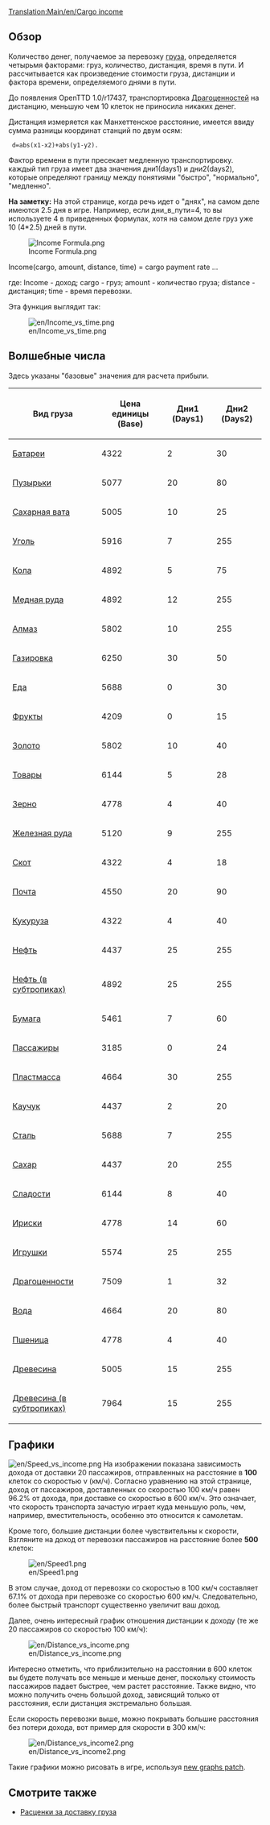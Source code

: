 [[Translation:Main/en/Cargo income]]
== Обзор ==

Количество денег, получаемое за перевозку [[Main/ru/Груз|груза]], определяется четырьмя факторами: груз, количество, дистанция, время в пути. И рассчитывается как произведение стоимости груза, дистанции и фактора времени, определяемого днями в пути.

До появления OpenTTD 1.0/r17437, транспортировка [[Main/ru/Ценности|Драгоценностей]] на дистанцию, меньшую чем 10 клеток не приносила никаких денег.

Дистанция измеряется как Манхеттенское расстояние, имеется ввиду сумма разницы координат станций по двум осям: 

  d=abs(x1-x2)+abs(y1-y2).

Фактор времени в пути пресекает медленную транспортировку. каждый тип груза имеет два значения дни1(days1) и дни2(days2), которые определяют границу между понятиями "быстро", "нормально", "медленно".

'''На заметку:''' На этой странице, когда речь идет о "днях", на самом деле имеются 2.5 дня в игре. Например, если дни_в_пути=4, то вы используете 4 в приведенных формулах, хотя на самом деле груз уже 10 (4*2.5) дней в пути.

<!--
<math>
I(c,a,d,t)=c_\mathrm{Base} \cdot a \cdot d \cdot \max\left(31,
\begin{cases}
255 & t \le c_\mathrm{Days1} \\
255 - (t-c_\mathrm{Days1}) & c_\mathrm{Days1} < t \le c_\mathrm{Days1} + c_\mathrm{Days2} \\
255 - 2(t-c_\mathrm{Days1}) + c_\mathrm{Days2} & t > c_\mathrm{Days1} + c_\mathrm{Days2} 
\end{cases}\right)\cdot\frac{1}{2^{21}}
</math>
-->

[[File:en/Income Formula.png|Income Formula.png]]

Income(cargo, amount, distance, time) = cargo payment rate ...

где:
Income - доход; cargo - груз; amount - количество груза; distance - дистанция; time - время перевозки.

Эта функция выглядит так:

[[File:en/Income vs time.png]]

==Волшебные числа==

Здесь указаны "базовые" значения для расчета прибыли.

{| class="wikitable sortable" style="text-align:right"
!Вид груза!!Цена единицы (Base)!!Дни1 (Days1)!!Дни2 (Days2)
|-
|[[Main/ru/Батарейки|Батареи]]||4322||2||30
|-
|[[Main/ru/Пузырьки|Пузырьки]]||5077||20||80
|-
|[[Main/ru/Сахарная вата|Сахарная вата]]||5005||10||25
|-
|[[Main/ru/Уголь|Уголь]]||5916||7||255
|-
|[[Main/ru/Кола|Кола]]||4892||5||75
|-
|[[Main/ru/Медная руда|Медная руда]]||4892||12||255
|-
|[[Main/ru/Алмазы|Алмаз]]||5802||10||255
|-
|[[Main/ru/Газировка|Газировка]]||6250||30||50
|-
|[[Main/ru/Еда|Еда]]||5688||0||30
|-
|[[Main/ru/Фрукты|Фрукты]]||4209||0||15
|-
|[[Main/ru/Золото|Золото]]||5802||10||40
|-
|[[Main/ru/Товары|Товары]]||6144||5||28
|-
|[[Main/ru/Зерно|Зерно]]||4778||4||40
|-
|[[Main/ru/Железная руда|Железная руда]]||5120||9||255
|-
|[[Main/ru/Скот|Скот]]||4322||4||18
|-
|[[Main/ru/Почта|Почта]]||4550||20||90
|-
|[[Main/ru/Кукуруза|Кукуруза]]||4322||4||40
|-
|[[Main/ru/Нефть|Нефть]]||4437||25||255
|-
|[[Main/ru/Нефть|Нефть (в субтропиках)]]||4892||25||255
|-
|[[Main/ru/Бумага|Бумага]]||5461||7||60
|-
|[[Main/ru/Пассажиры|Пассажиры]]||3185||0||24
|-
|[[Main/ru/Пластик|Пластмасса]]||4664||30||255
|-
|[[Main/ru/Каучук|Каучук]]||4437||2||20
|-
|[[Main/ru/Сталь|Сталь]]||5688||7||255
|-
|[[Main/ru/Сахар|Сахар]]||4437||20||255
|-
|[[Main/ru/Конфеты|Сладости]]||6144||8||40
|-
|[[Main/ru/Ириски|Ириски]]||4778||14||60
|-
|[[Main/ru/Игрушки|Игрушки]]||5574||25||255
|-
|[[Main/ru/Ценности|Драгоценности]]||7509||1||32
|-
|[[Main/ru/Вода|Вода]]||4664||20||80
|-
|[[Main/ru/Пшеница|Пшеница]]||4778||4||40
|-
|[[Main/ru/Древесина|Древесина]]||5005||15||255
|-
|[[Main/ru/Древесина|Древесина (в субтропиках)]]||7964||15||255
|}

==Графики==

[[File:en/Speed vs income.png]]
На изображении показана зависимость дохода от доставки 20 пассажиров, отправленных на расстояние в '''100''' клеток со скоростью v (км/ч). Согласно уравнению на этой странице, доход от пассажиров, доставленных со скоростью 100 км/ч равен 96.2% от дохода, при доставке со скоростью в 600 км/ч. Это означает, что скорость транспорта зачастую играет куда меньшую роль, чем, например, вместительность, особенно это относится к самолетам.

Кроме того, большие дистанции более чувствительны к скорости, Взгляните на доход от перевозки пассажиров на расстояние более '''500''' клеток:

[[File:en/Speed1.png]]

В этом случае, доход от перевозки со скоростью в 100 км/ч составляет 67.1% от дохода при перевозке со скоростью 600 км/ч. Следовательно, более быстрый транспорт существенно увеличит ваш доход.

Далее, очень интересный график отношения дистанции к доходу (те же 20 пассажиров со скоростью 100 км/ч):

[[File:en/Distance vs income.png]]

Интересно отметить, что приблизительно на расстоянии в 600 клеток вы будете получать все меньше и меньше денег, поскольку стоимость пассажиров падает быстрее, чем растет расстояние. Также видно, что можно получить очень большой доход, зависящий только от расстояния, если дистанция экстремально большая.

Если скорость перевозки выше, можно покрывать большие расстояния без потери дохода, вот пример для скорости в 300 км/ч:

[[File:en/Distance vs income2.png]]

Такие графики можно рисовать в игре, используя [http://www.tt-forums.net/viewtopic.php?f=33&t=31984 new graphs patch].

==Смотрите также==

*[[Main/en/Игровая механика/Ru#.D0.A0.D0.B0.D1.81.D1.86.D0.B5.D0.BD.D0.BA.D0.B8 .D0.B7.D0.B0 .D0.B4.D0.BE.D1.81.D1.82.D0.B0.D0.B2.D0.BA.D1.83 .D0.B3.D1.80.D1.83.D0.B7.D0.B0|Расценки за доставку груза]]